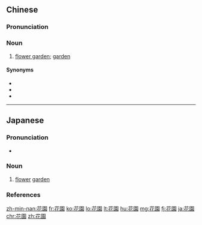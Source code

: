 {{also|花园}}
==Chinese==
{{zh-forms|s=花园}}

===Pronunciation===
{{zh-pron
|m=huāyuán
|ma=Zh-huayuán.ogg
|c=faa1 jyun4
|h=pfs=fâ-yèn
|mn=hoe-hn̂g
|cat=n
}}

===Noun===
{{zh-noun}}

# [[flower garden]]; [[garden]] {{zh-mw|m:個|m:座}}

====Synonyms====
* {{zh-l|花卉園|tr=huāhuìyuán}}
* {{zh-l|花圃|tr=huāpǔ}}
* {{zh-l|庭園|tr=tíngyuán}}

{{zh-cat|Elementary|Horticulture}}

----

==Japanese==
{{ja-kanjitab|はな|その|k2=ぞの|yomi=k|r=y}}

===Pronunciation===
* {{ja-pron|はなぞの|y=k|acc=0|acc_ref=NHK}}

===Noun===
{{ja-noun|はなぞの}}

# [[flower]] [[garden]]

===References===
<references/>

[[zh-min-nan:花園]]
[[fr:花園]]
[[ko:花園]]
[[lo:花園]]
[[lt:花園]]
[[hu:花園]]
[[mg:花園]]
[[fj:花園]]
[[ja:花園]]
[[chr:花園]]
[[zh:花園]]